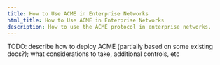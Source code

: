 ```yaml
---
title: How to Use ACME in Enterprise Networks
html_title: How to Use ACME in Enterprise Networks
description: How to use the ACME protocol in enterprise networks.
---
```


TODO: describe how to deploy ACME (partially based on some existing docs?); what considerations to take, additional controls, etc
